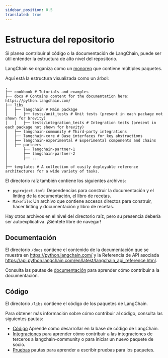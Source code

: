 ```yaml
---
sidebar_position: 0.5
translated: true
---
```


# Estructura del repositorio

Si planea contribuir al código o la documentación de LangChain, puede ser útil
entender la estructura de alto nivel del repositorio.

LangChain se organiza como un [monorep](https://en.wikipedia.org/wiki/Monorepo) que contiene múltiples paquetes.

Aquí está la estructura visualizada como un árbol:

```text
.
├── cookbook # Tutorials and examples
├── docs # Contains content for the documentation here: https://python.langchain.com/
├── libs
│   ├── langchain # Main package
│   │   ├── tests/unit_tests # Unit tests (present in each package not shown for brevity)
│   │   ├── tests/integration_tests # Integration tests (present in each package not shown for brevity)
│   ├── langchain-community # Third-party integrations
│   ├── langchain-core # Base interfaces for key abstractions
│   ├── langchain-experimental # Experimental components and chains
│   ├── partners
│       ├── langchain-partner-1
│       ├── langchain-partner-2
│       ├── ...
│
├── templates # A collection of easily deployable reference architectures for a wide variety of tasks.
```

El directorio raíz también contiene los siguientes archivos:

* `pyproject.toml`: Dependencias para construir la documentación y el linting de la documentación, el libro de recetas.
* `Makefile`: Un archivo que contiene accesos directos para construir, hacer linting y documentación y libro de recetas.

Hay otros archivos en el nivel del directorio raíz, pero su presencia debería ser autoexplicativa. ¡Siéntete libre de navegar!

## Documentación

El directorio `/docs` contiene el contenido de la documentación que se muestra
en https://python.langchain.com/ y la Referencia de API asociada https://api.python.langchain.com/en/latest/langchain_api_reference.html.

Consulta las pautas de [documentación](/docs/contributing/documentation/style_guide) para aprender cómo contribuir a la documentación.

## Código

El directorio `/libs` contiene el código de los paquetes de LangChain.

Para obtener más información sobre cómo contribuir al código, consulta las siguientes pautas:

- [Código](./code.mdx) Aprende cómo desarrollar en la base de código de LangChain.
- [Integraciones](./integrations.mdx) para aprender cómo contribuir a las integraciones de terceros a langchain-community o para iniciar un nuevo paquete de socio.
- [Pruebas](./testing.mdx) pautas para aprender a escribir pruebas para los paquetes.

